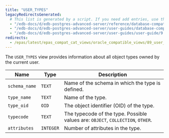 ```yaml
---
title: "USER_TYPES"
legacyRedirectsGenerated:
  # This list is generated by a script. If you need add entries, use the `legacyRedirects` key.
  - "/edb-docs/d/edb-postgres-advanced-server/reference/database-compatibility-for-oracle-developers-reference-guide/9.6/Database_Compatibility_for_Oracle_Developers_Reference_Guide.1.187.html"
  - "/edb-docs/d/edb-postgres-advanced-server/user-guides/database-compatibility-for-oracle-developers-guide/9.5/Database_Compatibility_for_Oracle_Developers_Guide.1.297.html"
  - "/edb-docs/d/edb-postgres-advanced-server/user-guides/user-guide/9.5/EDB_Postgres_Enterprise_Guide.1.243.html"
redirects:
  - /epas/latest/epas_compat_cat_views/oracle_compatible_views/89_user_types/ #generated for docs/epas/reorg-role-use-case-mode
---
```


<div id="user_types" class="registered_link"></div>

The `USER_TYPES` view provides information about all object types owned by the current user.

| Name          | Type      | Description                                                                    |
| ------------- | --------- | ------------------------------------------------------------------------------ |
| `schema_name` | `TEXT`    | Name of the schema in which the type is defined.                           |
| `type_name`   | `TEXT`    | Name of the type.                                                          |
| `type_oid`    | `OID`     | The object identifier (OID) of the type.                                       |
| `typecode`    | `TEXT`    | The typecode of the type. Possible values are: `OBJECT`, `COLLECTION`, `OTHER`. |
| `attributes`  | `INTEGER` | Number of attributes in the type.                                          |
